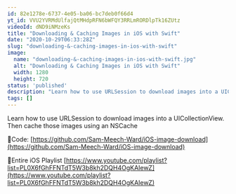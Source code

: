```yaml
---
id: 82e1278e-6737-4e05-ba06-bc7deb0f66d4
yt_id: VVU2YVRMdUlfajQtMHdpRFN6bWFQY3RRLmRORDlpTk16ZUtz
videoId: dND9iNMzeKs
title: "Downloading & Caching Images in iOS with Swift"
date: "2020-10-29T06:33:28Z"
slug: "downloading-&-caching-images-in-ios-with-swift"
image: 
  name: "downloading-&-caching-images-in-ios-with-swift.jpg"
  alt: "Downloading & Caching Images in iOS with Swift"
  width: 1280
  height: 720
status: 'published'
description: "Learn how to use URLSession to download images into a UICollectionView. Then cache those images using an NSCache"
tags: []
---
```


Learn how to use URLSession to download images into a UICollectionView. Then cache those images using an NSCache

🔗Code:
[https://github.com/Sam-Meech-Ward/iOS-image-download](https://github.com/Sam-Meech-Ward/iOS-image-download)

🔗Entire iOS Playlist 
[https://www.youtube.com/playlist?list=PL0X6fGhFFNTdT5W3b8kh2DQH4OgKAIewZ](https://www.youtube.com/playlist?list=PL0X6fGhFFNTdT5W3b8kh2DQH4OgKAIewZ)


